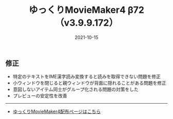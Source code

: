 ﻿---
title: ゆっくりMovieMaker4 β72 （v3.9.9.172）
date: 2021-10-15
tags: [YMM4,お知らせ]
---
## 修正
- 特定のテキストをIME漢字読み変換すると読みを取得できない問題を修正
- 小ウィンドウを閉じると親ウィンドウが背面に隠れることがある問題を修正
- 意図しないアイテム同士がグループ化される問題の対策をした
- プレビューの安定性を改善

---

- [ゆっくりMovieMaker4配布ページはこちら](/ymm4/)